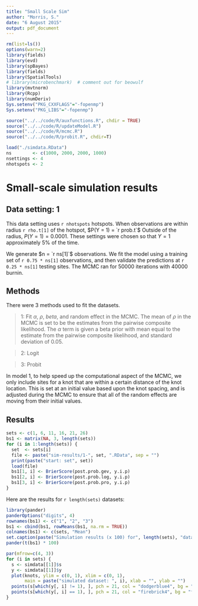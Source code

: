 ```yaml
---
title: "Small Scale Sim"
author: "Morris, S."
date: "6 August 2015"
output: pdf_document
---
```

```r
rm(list=ls())
options(warn=2)
library(fields)
library(evd)
library(spBayes)
library(fields)
library(SpatialTools)
# library(microbenchmark)  # comment out for beowulf
library(mvtnorm)
library(Rcpp)
library(numDeriv)
Sys.setenv("PKG_CXXFLAGS"="-fopenmp")
Sys.setenv("PKG_LIBS"="-fopenmp")

source("../../code/R/auxfunctions.R", chdir = TRUE)
source("../../code/R/updateModel.R")
source("../../code/R/mcmc.R")
source("../../code/R/probit.R", chdir=T)

load("./simdata.RData")
ns        <- c(1000, 2000, 2000, 1000)
nsettings <- 4
nhotspots <- 2
```

# Small-scale simulation results

## Data setting: 1

This data setting uses `r nhotspots` hotspots.
When observations are within radius `r rho.t[1]` of the hotspot, $P(Y = 1) = `r prob.t`$
Outside of the radius, $P(Y = 1) = 0.0001$.
These settings were chosen so that $Y = 1$ approximately 5% of the time.

We generate $n = `r ns[1]`$ observations.
We fit the model using a training set of `r 0.75 * ns[1]` observations, and then validate the predictions at `r 0.25 * ns[1]` testing sites.
The MCMC ran for 50000 iterations with 40000 burnin.

## Methods

There were 3 methods used to fit the datasets.

> 1: Fit $\alpha$, $\rho$, $beta$, and random effect in the MCMC. The mean of $\rho$ in the MCMC is set to be the estimates from the pairwise composite likelihood. The $\alpha$ term is given a beta prior with mean equal to the estimate from the pairwise composite likelihood, and standard deviation of 0.05.

> 2: Logit

> 3: Probit

In model 1, to help speed up the computational aspect of the MCMC, we only include sites for a knot that are within a certain distance of the knot location.
This is set at an initial value based upon the knot spacing, and is adjusted during the MCMC to ensure that all of the random effects are moving from their initial values.

\newpage

## Results 

```r
sets <- c(1, 6, 11, 16, 21, 26)
bs1 <- matrix(NA, 3, length(sets))
for (i in 1:length(sets)) {
  set  <- sets[i]
  file <- paste("sim-results/1-", set, ".RData", sep = "")
  print(paste("start: set", set))
  load(file)
  bs1[1, i] <- BrierScore(post.prob.gev, y.i.p)
  bs1[2, i] <- BrierScore(post.prob.log, y.i.p)
  bs1[3, i] <- BrierScore(post.prob.pro, y.i.p)
}
```

Here are the results for `r length(sets)` datasets:

\scriptsize
```r
library(pander)
panderOptions("digits", 4)
rownames(bs1) <- c("1", "2", "3")
bs1 <- cbind(bs1, rowMeans(bs1, na.rm = TRUE))
colnames(bs1) <- c(sets, "Mean")
set.caption(paste("Simulation results (x 100) for", length(sets), "datasets"))
pander(t(bs1) * 100)
```

\normalsize

\newpage

```r
par(mfrow=c(4, 3))
for (i in sets) {
  s <- simdata[[1]]$s
  y <- simdata[[1]]$y
  plot(knots, ylim = c(0, 1), xlim = c(0, 1), 
       main = paste("simulated dataset: ", i), xlab = "", ylab = "")
  points(s[which(y[, i] != 1), ], pch = 21, col = "dodgerblue4", bg = "dodgerblue1")
  points(s[which(y[, i] == 1), ], pch = 21, col = "firebrick4", bg = "firebrick1")
}
```